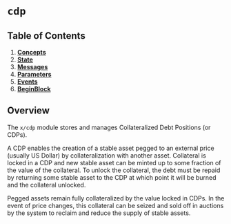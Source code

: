 

# `cdp`

## Table of Contents

1. **[Concepts](01_concepts.md)**
2. **[State](02_state.md)**
3. **[Messages](03_messages.md)**
4. **[Parameters](04_params.md)**
5. **[Events](05_events.md)**
6. **[BeginBlock](06_begin_block.md)**

## Overview

The `x/cdp` module stores and manages Collateralized Debt Positions (or CDPs).

A CDP enables the creation of a stable asset pegged to an external price (usually US Dollar) by collateralization with another asset. Collateral is locked in a CDP and new stable asset can be minted up to some fraction of the value of the collateral. To unlock the collateral, the debt must be repaid by returning some stable asset to the CDP at which point it will be burned and the collateral unlocked.

Pegged assets remain fully collateralized by the value locked in CDPs. In the event of price changes, this collateral can be seized and sold off in auctions by the system to reclaim and reduce the supply of stable assets.


